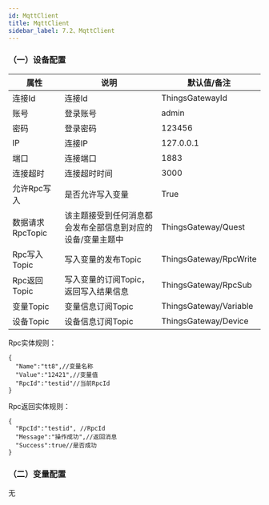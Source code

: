 ```yaml
---
id: MqttClient
title: MqttClient
sidebar_label: 7.2、MqttClient
---
```



### （一）设备配置

| 属性           |  说明                    | 默认值/备注|
| ---------------| --------------------------| ---|
| 连接Id         | 连接Id  |ThingsGatewayId|
| 账号         | 登录账号              | admin|
| 密码         | 登录密码              | 123456|
| IP         | 连接IP              | 127.0.0.1|
| 端口         | 连接端口              | 1883|
| 连接超时         | 连接超时时间              | 3000|
| 允许Rpc写入         | 是否允许写入变量              | True |
| 数据请求RpcTopic         | 该主题接受到任何消息都会发布全部信息到对应的设备/变量主题中              | ThingsGateway/Quest |
| Rpc写入Topic         | 写入变量的发布Topic              | ThingsGateway/RpcWrite |
| Rpc返回Topic         | 写入变量的订阅Topic，返回写入结果信息              | ThingsGateway/RpcSub |
| 变量Topic         | 变量信息订阅Topic              | ThingsGateway/Variable |
| 设备Topic         | 设备信息订阅Topic              | ThingsGateway/Device |

Rpc实体规则：
```
{
  "Name":"tt8",//变量名称
  "Value":"12421",//变量值
  "RpcId":"testid"//当前RpcId
}
```
Rpc返回实体规则：
```
{
  "RpcId":"testid", //RpcId
  "Message":"操作成功",//返回消息
  "Success":true//是否成功
}
```


### （二）变量配置
无





